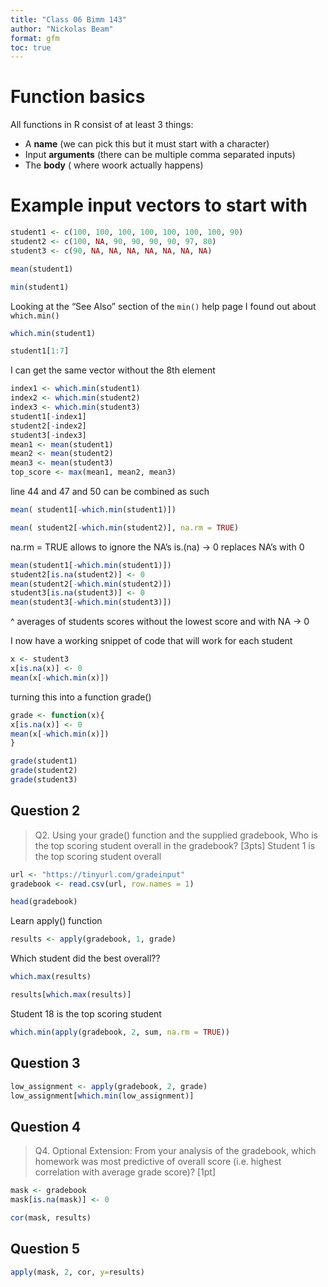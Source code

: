```yaml
---
title: "Class 06 Bimm 143"
author: "Nickolas Beam"
format: gfm
toc: true
---
```


# Function basics

All functions in R consist of at least 3 things:

- A **name** (we can pick this but it must start with a character)
- Input **arguments** (there can be multiple comma separated inputs)
- The **body** ( where woork actually happens)


# Example input vectors to start with

```r

student1 <- c(100, 100, 100, 100, 100, 100, 100, 90)
student2 <- c(100, NA, 90, 90, 90, 90, 97, 80)
student3 <- c(90, NA, NA, NA, NA, NA, NA, NA)

```

```r
mean(student1)
```

```r
min(student1)
```
Looking at the "See Also" section of the `min()` help page I found out about `which.min()`

```r
which.min(student1)
```

```r
student1[1:7]
```

I can get the same vector without the 8th element

```r
index1 <- which.min(student1)
index2 <- which.min(student2) 
index3 <- which.min(student3)
student1[-index1]
student2[-index2]
student3[-index3]
mean1 <- mean(student1)
mean2 <- mean(student2)
mean3 <- mean(student3)
top_score <- max(mean1, mean2, mean3)

```
line 44 and 47 and 50 can be combined as such

```r
mean( student1[-which.min(student1)])
```
```r
mean( student2[-which.min(student2)], na.rm = TRUE)
```
na.rm = TRUE allows to ignore the NA's
is.(na) -> 0 replaces NA's with 0
```r
mean(student1[-which.min(student1)])
student2[is.na(student2)] <- 0
mean(student2[-which.min(student2)])
student3[is.na(student3)] <- 0
mean(student3[-which.min(student3)])
```
^ averages of students scores without the lowest score and with NA -> 0

I now have a working snippet of code that will work for each student
```r
x <- student3
x[is.na(x)] <- 0
mean(x[-which.min(x)])
```

turning this into a function grade()
```r
grade <- function(x){
x[is.na(x)] <- 0
mean(x[-which.min(x)])
}
```

```r
grade(student1)
grade(student2)
grade(student3)
```
## Question 2
>Q2. Using your grade() function and the supplied gradebook, Who is the top scoring student
overall in the gradebook? [3pts]
Student 1 is the top scoring student overall

```r
url <- "https://tinyurl.com/gradeinput"
gradebook <- read.csv(url, row.names = 1)
```

```r
head(gradebook)
```

Learn apply() function
```r
results <- apply(gradebook, 1, grade)
```

Which student did the best overall??
```r
which.max(results)
```
```r
results[which.max(results)]
```
Student 18 is the top scoring student

```r
which.min(apply(gradebook, 2, sum, na.rm = TRUE))
```
## Question 3
```r
low_assignment <- apply(gradebook, 2, grade)
low_assignment[which.min(low_assignment)]
```
## Question 4
>Q4. Optional Extension: From your analysis of the gradebook, which homework was most
predictive of overall score (i.e. highest correlation with average grade score)? [1pt]

```r
mask <- gradebook
mask[is.na(mask)] <- 0

cor(mask, results)
```

## Question 5
```r
apply(mask, 2, cor, y=results)
```

